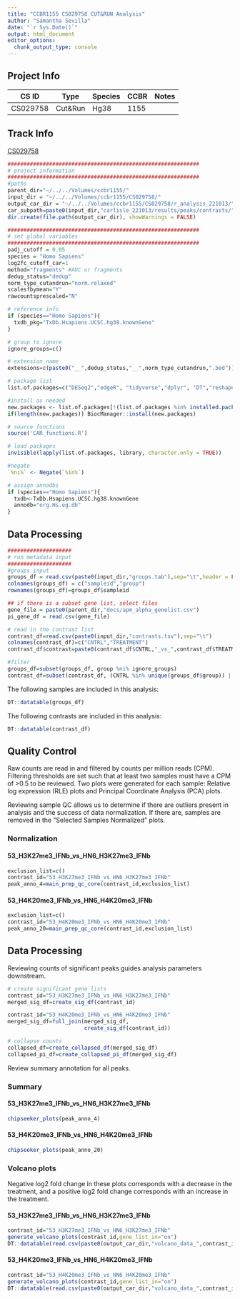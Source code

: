 ```yaml
---
title: "CCBR1155 CS029758 CUT&RUN Analysis"
author: "Samantha Sevilla"
date: "`r Sys.Date()`"
output: html_document
editor_options: 
  chunk_output_type: console
---
```


## Project Info
| CS ID | Type | Species | CCBR | Notes | 
| -- | -- | -- | -- | -- |
| CS029758 | Cut&Run | Hg38 | 1155 | |

## Track Info
[CS029758](https://hpcnihapps.cit.nih.gov/genome/cgi-bin/hgTracks?db=hg38&lastVirtModeType=default&lastVirtModeExtraState=&virtModeType=default&virtMode=0&nonVirtPosition=&position=chrX%3A15560138%2D15602945&hgsid=138065_MxO2G52PZG0rCuO1npg2i1aMzBk9)

```r
############################################################
# project information
############################################################
#paths
parent_dir="~/../../Volumes/ccbr1155/"
input_dir = "~/../../Volumes/ccbr1155/CS029758/"
output_car_dir = "~/../../Volumes/ccbr1155/CS029758/r_analysis_221013/"
car_subpath=paste0(input_dir,"carlisle_221013/results/peaks/contrasts/")
dir.create(file.path(output_car_dir), showWarnings = FALSE)
```

```r
############################################################
# set global variables 
############################################################
padj_cutoff = 0.05
species = "Homo Sapiens"
log2fc_cutoff_car=1
method="fragments" #AUC or fragments
dedup_status="dedup"
norm_type_cutandrun="norm.relaxed"
scalesfbymean="Y"
rawcountsprescaled="N"

# reference info
if (species=="Homo Sapiens"){
  txdb_pkg="TxDb.Hsapiens.UCSC.hg38.knownGene"
}

# group to ignore
ignore_groups=c()

# extension name
extensions=c(paste0("__",dedup_status,"__",norm_type_cutandrun,".bed"))
```

```r
# package list
list.of.packages=c("DESeq2","edgeR", "tidyverse","dplyr", "DT","reshape2","pander","plotly", "ggplot2", "ggfortify", "ggrepel", "yaml", "EnhancedVolcano", "RUVSeq", "ChIPseeker", "stringr","RColorBrewer","HTSFilter","pheatmap",txdb_pkg, "UpSetR","ggupset","ggimage")

#install as needed
new.packages <- list.of.packages[!(list.of.packages %in% installed.packages()[,"Package"])]
if(length(new.packages)) BiocManager::install(new.packages)

# source functions
source('CAR_functions.R')

# load packages
invisible(lapply(list.of.packages, library, character.only = TRUE))

#negate
`%ni%` <- Negate(`%in%`)

# assign annodbs
if (species=="Homo Sapiens"){
  txdb<-TxDb.Hsapiens.UCSC.hg38.knownGene
  annodb="org.Hs.eg.db"
}
```

## **Data Processing**
```r
####################
# run metadata input
####################
#groups input
groups_df = read.csv(paste0(input_dir,"groups.tab"),sep="\t",header = FALSE)[,c("V1","V2")]
colnames(groups_df) = c("sampleid","group")
rownames(groups_df)=groups_df$sampleid

## if there is a subset gene list, select files
gene_file = paste0(parent_dir,"docs/apm_alpha_genelist.csv")
pi_gene_df = read.csv(gene_file)

# read in the contrast list
contrast_df=read.csv(paste0(input_dir,"contrasts.tsv"),sep="\t")
colnames(contrast_df)=c("CNTRL","TREATMENT")
contrast_df$contrast=paste0(contrast_df$CNTRL,"_vs_",contrast_df$TREATMENT)

#filter
groups_df=subset(groups_df, group %ni% ignore_groups)
contrast_df=subset(contrast_df, (CNTRL %in% unique(groups_df$group)) | (TREATMENT %in% unique(groups_df$group)))
```

The following samples are included in this analysis:
```r
DT::datatable(groups_df)
```

The following contrasts are included in this analysis:
```r
DT::datatable(contrast_df)
```

## **Quality Control** 
Raw counts are read in and filtered by counts per million reads (CPM). Filtering thresholds are set such that at least two samples must have a CPM of >0.5 to be reviewed. Two plots were generated for each sample: Relative log expression (RLE) plots and Principal Coordinate Analysis (PCA) plots.

Reviewing sample QC allows us to determine if there are outliers present in analysis and the success of data normalization. If there are, samples are removed in the "Selected Samples Normalized" plots.

### Normalization {.tabset}

#### 53_H3K27me3_IFNb_vs_HN6_H3K27me3_IFNb

```r
exclusion_list=c()
contrast_id="53_H3K27me3_IFNb_vs_HN6_H3K27me3_IFNb"
peak_anno_4=main_prep_qc_core(contrast_id,exclusion_list)
```

#### 53_H4K20me3_IFNb_vs_HN6_H4K20me3_IFNb

```r
exclusion_list=c()
contrast_id="53_H4K20me3_IFNb_vs_HN6_H4K20me3_IFNb"
peak_anno_20=main_prep_qc_core(contrast_id,exclusion_list)
```

## **Data Processing**
Reviewing counts of significant peaks guides analysis parameters downstream.

```r
# create significant gene lists
contrast_id="53_H3K27me3_IFNb_vs_HN6_H3K27me3_IFNb"
merged_sig_df=create_sig_df(contrast_id)

contrast_id="53_H4K20me3_IFNb_vs_HN6_H4K20me3_IFNb"
merged_sig_df=full_join(merged_sig_df,
                        create_sig_df(contrast_id))

# collapse counts
collapsed_df=create_collapsed_df(merged_sig_df)
collapsed_pi_df=create_collapsed_pi_df(merged_sig_df)
```

Review summary annotation for all peaks.

### Summary {.tabset}

#### 53_H3K27me3_IFNb_vs_HN6_H3K27me3_IFNb

```r
chipseeker_plots(peak_anno_4)
```

#### 53_H4K20me3_IFNb_vs_HN6_H4K20me3_IFNb

```r
chipseeker_plots(peak_anno_20)
```

### Volcano plots {.tabset}

Negative log2 fold change in these plots corresponds with a decrease in the treatment, and a positive log2 fold change corresponds with an increase in the treatment.

#### 53_H3K27me3_IFNb_vs_HN6_H3K27me3_IFNb

```r
contrast_id="53_H3K27me3_IFNb_vs_HN6_H3K27me3_IFNb"
generate_volcano_plots(contrast_id,gene_list_in="on")
DT::datatable(read.csv(paste0(output_car_dir,"volcano_data_",contrast_id,".csv")))
```

#### 53_H4K20me3_IFNb_vs_HN6_H4K20me3_IFNb

```r
contrast_id="53_H4K20me3_IFNb_vs_HN6_H4K20me3_IFNb"
generate_volcano_plots(contrast_id,gene_list_in="on")
DT::datatable(read.csv(paste0(output_car_dir,"volcano_data_",contrast_id,".csv")))
```

